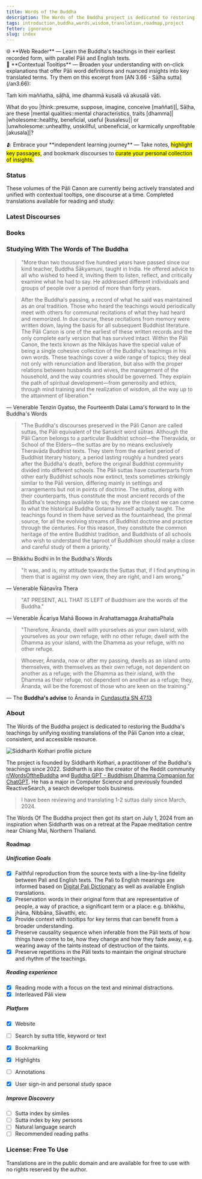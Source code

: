 ```yaml
---
title: Words of the Buddha
description: The Words of the Buddha project is dedicated to restoring the Buddha's teachings through accessible translations and by offering tools to support learning and reflection.
tags: introduction,buddha,words,wisdom,translation,roadmap,project
fetter: ignorance
slug: index
---
```



<article class="prose prose-lg mt-12 mb-12">
<div class="mb-8">
🌐 **Web Reader** — Learn the Buddha's teachings in their earliest recorded form, with parallel Pāli and English texts.
</div>
<div class="mb-8">
💬 **Contextual Tooltips** — Broaden your understanding with on-click explanations that offer Pāli word definitions and nuanced insights into key translated terms. Try them on this excerpt from [AN 3.66 - Sāḷha sutta](/an3.66):

<p class="ml-4 pl-2 pali-paragraph opacity-80 mb-1 border-l-4 border-gray-500">Taṁ kiṁ maññatha, sāḷhā, ime dhammā kusalā vā akusalā vāti.</p>

<p class="ml-4 pl-2 mt-0">What do you |think::presume, suppose, imagine, conceive [maññati]|, Sāḷha, are these |mental qualities::mental characteristics, traits [dhamma]| |wholesome::healthy, beneficial, useful [kusalesu]| or |unwholesome::unhealthy, unskillful, unbeneficial, or karmically unprofitable [akusala]|?</p>
</div>
<div class="mb-8">
🫂 Embrace your **independent learning journey** — Take notes, <mark class="highlight-yellow">highlight key passages</mark>, and bookmark discourses to <mark class="highlight-green">curate your personal collection of insights.</mark>
</div>
</article>

### Status

These volumes of the Pāli Canon are currently being actively translated and unified with contextual tooltips, one discourse at a time. Completed translations available for reading and study:

<ProjectStatus />


### Latest Discourses

<LatestDiscourses />


### Books

<TopBooks />


### Studying With The Words of The Buddha

> "More than two thousand five hundred years have passed since our kind teacher, Buddha Śākyamuni, taught in India. He offered advice to all who wished to heed it, inviting them to listen, reflect, and critically examine what he had to say. He addressed different individuals and groups of people over a period of more than forty years.

> After the Buddha's passing, a record of what he said was maintained as an oral tradition. Those who heard the teachings would periodically meet with others for communal recitations of what they had heard and memorized. In due course, these recitations from memory were written down, laying the basis for all subsequent Buddhist literature. The Pāli Canon is one of the earliest of these written records and the only complete early version that has survived intact. Within the Pāli Canon, the texts known as the Nikāyas have the special value of being a single cohesive collection of the Buddha's teachings in his own words. These teachings cover a wide range of topics; they deal not only with renunciation and liberation, but also with the proper relations between husbands and wives, the management of the household, and the way countries should be governed. They explain the path of spiritual development—from generosity and ethics, through mind training and the realization of wisdom, all the way up to the attainment of liberation."

— Venerable Tenzin Gyatso, the Fourteenth Dalai Lama's forward to In the Buddha's Words

> "The Buddha's discourses preserved in the Pāli Canon are called suttas, the Pāli equivalent of the Sanskrit word sūtras. Although the Pāli Canon belongs to a particular Buddhist school—the Theravāda, or School of the Elders—the suttas are by no means exclusively Theravāda Buddhist texts. They stem from the earliest period of Buddhist literary history, a period lasting roughly a hundred years after the Buddha's death, before the original Buddhist community divided into different schools. The Pāli suttas have counterparts from other early Buddhist schools now extinct, texts sometimes strikingly similar to the Pāli version, differing mainly in settings and arrangements but not in points of doctrine. The suttas, along with their counterparts, thus constitute the most ancient records of the Buddha's teachings available to us; they are the closest we can come to what the historical Buddha Gotama himself actually taught. The teachings found in them have served as the fountainhead, the primal source, for all the evolving streams of Buddhist doctrine and practice through the centuries. For this reason, they constitute the common heritage of the entire Buddhist tradition, and Buddhists of all schools who wish to understand the taproot of Buddhism should make a close and careful study of them a priority."

— Bhikkhu Bodhi in In the Buddha's Words

> "It was, and is, my attitude towards the Suttas that, if I find anything in them that is against my own view, they are right, and I am wrong."

— Venerable Ñāṇavīra Thera

> "AT PRESENT, ALL THAT IS LEFT of Buddhism are the words of the Buddha."

— Venerable Ācariya Mahā Boowa in Arahattamagga ArahattaPhala


> "Therefore, Ānanda, dwell with yourselves as your own island, with yourselves as your own refuge, with no other refuge; dwell with the Dhamma as your island, with the Dhamma as your refuge, with no other refuge.

> Whoever, Ānanda, now or after my passing, dwells as an island unto themselves, with themselves as their own refuge, not dependent on another as a refuge; with the Dhamma as their island, with the Dhamma as their refuge, not dependent on another as a refuge; they, Ānanda, will be the foremost of those who are keen on the training."

— The **Buddha's advise** to Ānanda in [Cundasutta SN 47.13](/sn47.13)


### About

The Words of the Buddha project is dedicated to restoring the Buddha's teachings by unifying existing translations of the Pāli Canon into a clear, consistent, and accessible resource.

<div className="image-container">
  <img alt="Siddharth Kothari profile picture" src="https://avatars.githubusercontent.com/u/630042?v=4" className="about-image" />
</div>

The project is founded by Siddharth Kothari, a practitioner of the Buddha's teachings since 2022. Siddharth is also the creator of the Reddit community [r/WordsOftheBuddha](https://reddit.com/r/WordsOfTheBuddha/) and [Buddha GPT - Buddhism Dhamma Companion for ChatGPT](https://chatgpt.com/g/g-pBierD1G2-buddha-gpt-buddhism-dhamma-companion). He has a major in Computer Science and previously founded ReactiveSearch, a search developer tools business.

> I have been reviewing and translating 1-2 suttas daily since March, 2024.

The Words Of The Buddha project then got its start on July 1, 2024 from an inspiration when Siddharth was on a retreat at the Papae meditation centre near Chiang Mai, Northern Thailand.


#### Roadmap

##### Unification Goals

- [x] Faithful reproduction from the source texts with a line-by-line fidelity between Pali and English texts. The Pali to English meanings are informed based on [Digital Pali Dictionary](https://digitalpalidictionary.github.io/changelog.html) as well as available English translations.
- [x] Preservation words in their original form that are representative of people, a way of practice, a significant term or a place: e.g. bhikkhu, jhāna, Nibbāna, Sāvatthi, etc.
- [x] Provide context with tooltips for key terms that can benefit from a broader understanding.
- [x] Preserve causality sequence when inferable from the Pāli texts of how things have come to be, how they change and how they fade away, e.g. wearing away of the taints instead of destruction of the taints.
- [x] Preserve repetitions in the Pāli texts to maintain the original structure and rhythm of the teachings.

##### Reading experience

- [x] Reading mode with a focus on the text and minimal distractions.
- [x] Interleaved Pāli view

##### Platform

- [x] Website
- [ ] Search by sutta title, keyword or text
- [x] Bookmarking
- [x] Highlights
- [ ] Annotations
- [x] User sign-in and personal study space


##### Improve Discovery

- [ ] Sutta index by similes
- [ ] Sutta index by key persons
- [ ] Natural language search
- [ ] Recommended reading paths

### License: Free To Use

Translations are in the public domain and are available for free to use with no rights reserved by the author.

<br/>